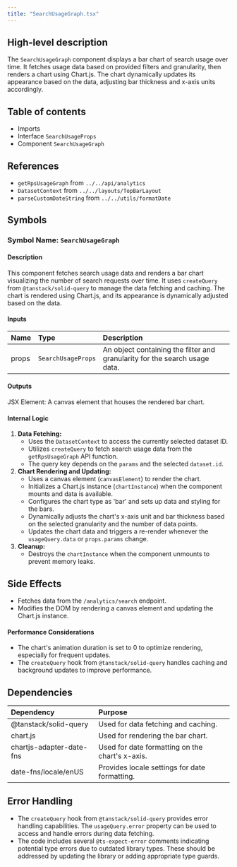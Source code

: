 ```yaml
---
title: "SearchUsageGraph.tsx"
---
```


## High-level description
The `SearchUsageGraph` component displays a bar chart of search usage over time. It fetches usage data based on provided filters and granularity, then renders a chart using Chart.js. The chart dynamically updates its appearance based on the data, adjusting bar thickness and x-axis units accordingly.

## Table of contents
- Imports
- Interface `SearchUsageProps`
- Component `SearchUsageGraph`

## References
- `getRpsUsageGraph` from `../../api/analytics`
- `DatasetContext` from `../../layouts/TopBarLayout`
- `parseCustomDateString` from `../../utils/formatDate`

## Symbols

### Symbol Name: `SearchUsageGraph`
#### Description
This component fetches search usage data and renders a bar chart visualizing the number of search requests over time. It uses `createQuery` from `@tanstack/solid-query` to manage the data fetching and caching. The chart is rendered using Chart.js, and its appearance is dynamically adjusted based on the data.

#### Inputs
| Name | Type | Description |
|:-----|:-----|:------------|
| props | `SearchUsageProps` | An object containing the filter and granularity for the search usage data. |

#### Outputs
JSX Element: A canvas element that houses the rendered bar chart.

#### Internal Logic
1. **Data Fetching:**
    - Uses the `DatasetContext` to access the currently selected dataset ID.
    - Utilizes `createQuery` to fetch search usage data from the `getRpsUsageGraph` API function.
    - The query key depends on the `params` and the selected `dataset.id`.
2. **Chart Rendering and Updating:**
    - Uses a canvas element (`canvasElement`) to render the chart.
    - Initializes a Chart.js instance (`chartInstance`) when the component mounts and data is available.
    - Configures the chart type as 'bar' and sets up data and styling for the bars.
    - Dynamically adjusts the chart's x-axis unit and bar thickness based on the selected granularity and the number of data points.
    - Updates the chart data and triggers a re-render whenever the `usageQuery.data` or `props.params` change.
3. **Cleanup:**
    - Destroys the `chartInstance` when the component unmounts to prevent memory leaks.

## Side Effects
- Fetches data from the `/analytics/search` endpoint.
- Modifies the DOM by rendering a canvas element and updating the Chart.js instance.

#### Performance Considerations
- The chart's animation duration is set to 0 to optimize rendering, especially for frequent updates.
- The `createQuery` hook from `@tanstack/solid-query` handles caching and background updates to improve performance.

## Dependencies
| Dependency | Purpose |
|:-----------|:--------|
| @tanstack/solid-query | Used for data fetching and caching. |
| chart.js | Used for rendering the bar chart. |
| chartjs-adapter-date-fns | Used for date formatting on the chart's x-axis. |
| date-fns/locale/enUS | Provides locale settings for date formatting. |

## Error Handling
- The `createQuery` hook from `@tanstack/solid-query` provides error handling capabilities. The `usageQuery.error` property can be used to access and handle errors during data fetching.
- The code includes several `@ts-expect-error` comments indicating potential type errors due to outdated library types. These should be addressed by updating the library or adding appropriate type guards.
